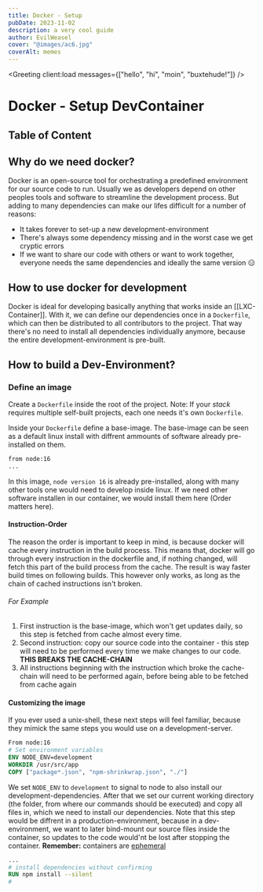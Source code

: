 ```yaml
---
title: Docker - Setup
pubDate: 2023-11-02
description: a very cool guide
author: EvilWeasel
cover: "@images/ac6.jpg"
coverAlt: memes
---
```



<Greeting client:load messages={["hello", "hi", "moin", "buxtehude!"]} />

# Docker - Setup DevContainer

## Table of Content

## Why do we need docker?

Docker is an open-source tool for orchestrating a predefined environment for our source code to run. Usually we as developers depend on other peoples tools and software to streamline the development process. But adding to many dependencies can make our lifes difficult for a number of reasons:

- It takes forever to set-up a new development-environment
- There's always some dependency missing and in the worst case we get cryptic errors
- If we want to share our code with others or want to work together, everyone needs the same dependencies and ideally the same version 😑


## How to use docker for development

Docker is ideal for developing basically anything that works inside an [[LXC-Container]]. With it, we can define our dependencies once in a `Dockerfile`, which can then be distributed to all contributors to the project. That way there's no need to install all dependencies individually anymore, because the entire development-environment is pre-built.

## How to build a Dev-Environment?

### Define an image

Create a `Dockerfile` inside the root of the project. Note: If your *stack* requires multiple self-built projects, each one needs it's own `Dockerfile`.

Inside your `Dockerfile` define a base-image. The base-image can be seen as a default linux install with diffrent ammounts of software already pre-installed on them.

```Dockerfile
from node:16
...
```

In this image, `node version 16` is already pre-installed, along with many other tools one would need to develop inside linux. If we need other software installen in our container, we would install them here (Order matters here).

#### Instruction-Order

The reason the order is important to keep in mind, is because docker will cache every instruction in the build process. This means that, docker will go through every instruction in the dockerfile and, if nothing changed, will fetch this part of the build process from the cache. The result is way faster build times on following builds. This however only works, as long as the chain of cached instructions isn't broken. 
###### For Example
1. First instruction is the base-image, which won't get updates daily, so this step is fetched from cache almost every time.
2. Second instruction: copy our source code into the container - this step will need to be performed every time we make changes to our code. **THIS BREAKS THE CACHE-CHAIN**
3. All instructions beginning with the instruction which broke the cache-chain will need to be performed again, before being able to be fetched from cache again

#### Customizing the image

If you ever used a unix-shell, these next steps will feel familiar, because they mimick the same steps you would use on a development-server.

```Dockerfile
From node:16
# Set environment variables
ENV NODE_ENV=development
WORKDIR /usr/src/app
COPY ["package*.json", "npm-shrinkwrap.json", "./"]
```

We set `NODE_ENV` to `development` to signal to node to also install our development-dependencies. After that we set our current working directory (the folder, from where our commands should be executed) and copy all files in, which we need to install our dependencies. Note that this step would be diffrent in a production-environment, because in a dev-environment, we want to later bind-mount our source files inside the container, so updates to the code would'nt be lost after stopping the container. **Remember:**  containers are [ephemeral](https://docs.docker.com/develop/develop-images/dockerfile_best-practices/#:~:text=By%20%E2%80%9Cephemeral%E2%80%9D%2C%20we%20mean,in%20such%20a%20stateless%20fashion.)

```Dockerfile
...
# install dependencies without confirming
RUN npm install --silent
# 
```